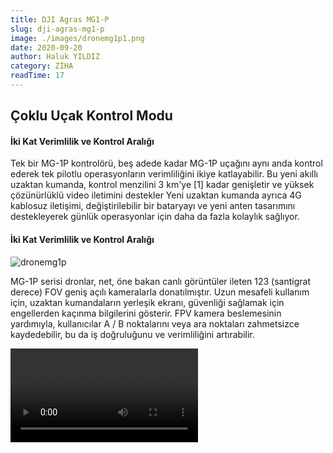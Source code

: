 ```yaml
---
title: DJI Agras MG1-P
slug: dji-agras-mg1-p
image: ./images/dronemg1p1.png
date: 2020-09-20
author: Haluk YILDIZ
category: ZİHA
readTime: 17
---
```



<h2>Çoklu Uçak Kontrol Modu</h2>

<h4>İki Kat Verimlilik ve Kontrol Aralığı</h4>

Tek bir MG-1P kontrolörü, beş adede kadar MG-1P uçağını aynı anda kontrol ederek tek pilotlu operasyonların verimliliğini ikiye katlayabilir. Bu yeni akıllı uzaktan kumanda, kontrol menzilini 3 km'ye [1] kadar genişletir ve yüksek çözünürlüklü video iletimini destekler Yeni uzaktan kumanda ayrıca 4G kablosuz iletişimi, değiştirilebilir bir bataryayı ve yeni anten tasarımını destekleyerek günlük operasyonlar için daha da fazla kolaylık sağlıyor.

<h4>İki Kat Verimlilik ve Kontrol Aralığı</h4>

![dronemg1p](./images/dronemg1p2.jpg)

MG-1P serisi dronlar, net, öne bakan canlı görüntüler ileten 123 (santigrat derece) FOV geniş açılı kameralarla donatılmıştır. Uzun mesafeli kullanım için, uzaktan kumandaların yerleşik ekranı, güvenliği sağlamak için engellerden kaçınma bilgilerini gösterir. FPV kamera beslemesinin yardımıyla, kullanıcılar A / B noktalarını veya ara noktaları zahmetsizce kaydedebilir, bu da iş doğruluğunu ve verimliliğini artırabilir.

<Video src="https://www.youtube.com/embed/IH_kGijV8so" />

<h4>Yükseltilmiş Yüksek Hassasiyetli Radar Kapsamlı Güvenlik</h4>

![dronemg1p](./images/dronemg1p3.jpg)

MG-1P'nin geliştirilmiş radar sistemi, önceki MG-1S uçaklarından alınan üç yüksek hassasiyetli arazi algılama radarını bir engelden kaçınma radarı ile bütünleştirir. Bu, algılama hassasiyetini ikiye katlar ve çok yönlü algılamaya olanak tanır, [2] uçakların engelleri algılama ve araziyi otomatik olarak takip etme becerisini önemli ölçüde artırır. MG-1P, 15 m mesafeye kadar santimetre genişliğindeki güç hatlarını algılayabilir. Bu, uçağı yalnızca güç hatlarından değil, ağaç dallarından ve diğer yaygın engellerden de korur. Aktif Engel Algılama ve Önleme, ışık veya tozdan etkilenmeden gündüz veya gece çalışır. Ayrıca, radar sistemleri Giriş Koruma derecesi IP67'ye yükseltildi

![dronemg1p](./images/dronemg1p4.jpg)

<h4>Pratik ve Güçlü Çalışma Modları</h4>

MG app v2.0'a yeni çalışma modları eklendi. Multi-Aircraft Control modu kolay ve sezgiseldir, kullanıcıları tek bir uzaktan kumanda ile birden fazla uçağı kontrol etme yetkisi verir. Diğer bir yeni çalışma modu, optimize edilmiş uçuş rotalarını kullanan ve çalışma verimliliğini% 20'ye kadar artıran Banked Turning'dir. Yeni modların yanı sıra, AB Rotası Çalıştırma Modu, Manuel Çalıştırma Modu ve Manuel Plus Çalıştırma Modu, çok sayıda kontrol seçeneğine izin vermek için hala kullanılabilir.

![dronemg1p](./images/dronemg1p5.jpg)

<Link to="/posts" className="btn center-btn">
  Tüm Yazılar
</Link>
